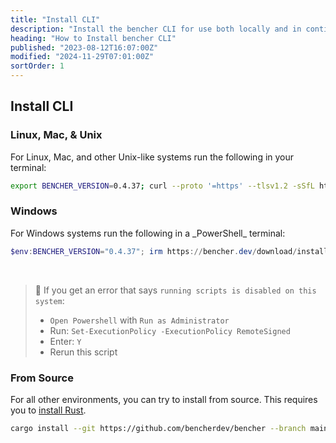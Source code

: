 ```yaml
---
title: "Install CLI"
description: "Install the bencher CLI for use both locally and in continuous benchmarking"
heading: "How to Install bencher CLI"
published: "2023-08-12T16:07:00Z"
modified: "2024-11-29T07:01:00Z"
sortOrder: 1
---
```



<h2>Install CLI</h2>

<h3>Linux, Mac, & Unix</h3>
For Linux, Mac, and other Unix-like systems run the following in your terminal:

```sh
export BENCHER_VERSION=0.4.37; curl --proto '=https' --tlsv1.2 -sSfL https://bencher.dev/download/install-cli.sh | sh
```

<h3>Windows</h3>
For Windows systems run the following in a _PowerShell_ terminal:

```powershell
$env:BENCHER_VERSION="0.4.37"; irm https://bencher.dev/download/install-cli.ps1 | iex
```

<br />

> 🐰 If you get an error that says `running scripts is disabled on this system`:
> - `Open Powershell` with `Run as Administrator`
> - Run: `Set-ExecutionPolicy -ExecutionPolicy RemoteSigned`
> - Enter: `Y`
> - Rerun this script

<h3>From Source</h3>

For all other environments, you can try to install from source. This requires you to [install Rust](https://rustup.rs/).

```sh
cargo install --git https://github.com/bencherdev/bencher --branch main --locked --force bencher_cli
```
